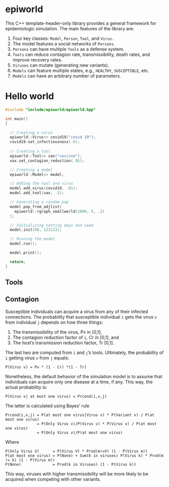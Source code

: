 # epiworld

This C++ template-header-only library provides a general framework for epidemiologic simulation. The main features of the library are:

  1. Four key classes: `Model`, `Person`, `Tool`, and `Virus`.
  2. The model features a social networks of `Persons`.
  3. `Persons` can have multiple `Tools` as a defense system.
  4. `Tools` can reduce contagion rate, transmissibility, death rates, and improve recovery rates.
  5. `Viruses` can mutate (generating new variants).
  6. `Models` can feature multiple states, e.g., `HEALTHY`, `SUSCEPTIBLE`, etc.
  7. `Models` can have an arbitrary number of parameters.

# Hello world

```cpp
#include "include/epiworld/epiworld.hpp"

int main()
{

  // Creating a virus
  epiworld::Virus<> covid19("covid 19");
  covid19.set_infectiousness(.8);
  
  // Creating a tool
  epiworld::Tool<> vax("vaccine");
  vax.set_contagion_reduction(.95);

  // Creating a model
  epiworld::Model<> model;

  // Adding the tool and virus
  model.add_virus(covid19, .01);
  model.add_tool(vax, .5);

  // Generating a random pop
  model.pop_from_adjlist(
    epiworld::rgraph_smallworld(1000, 5, .2)
  );

  // Initializing setting days and seed
  model.init(60, 123123);

  // Running the model
  model.run();

  model.print();

  return;
}

```

## Tools

## Contagion

Susceptible individuals can acquire a virus from any of their infected connections. The probability that susceptible individual `i` gets the virus `v` from individual `j` depends on how three things:

1. The transmissibility of the virus, Pv in [0,1],
2. The contagion reduction factor of `i`, Cr in [0,1], and
3. The host's transmission reduction factor, Tr [0,1].

The last two are computed from `i` and `j`'s tools. Ultimately, the probability of `i` getting virus `v` from `j` equals:

```
P(Virus v) = Pv * (1 - Cr) *(1 - Tr) 
```

Nonetheless, the default behavior of the simulation model is to assume that individuals can acquire only one disease at a time, if any. This way, the actual probability is:

```
P(Virus v| at most one virus) = Prcond(i,v,j)
```

The latter is calculated using Bayes' rule

```
Prcond(i,v,j) = P(at most one virus|Virus v) * P(Variant v) / P(at most one virus)
              = P(Only Virus v)/P(Virus v) * P(Virus v) / P(at most one virus)
              = P(Only Virus v)/P(at most one virus)
```

Where

```
P(Vnly Virus V)      = P(Virus V) * Prod(m!=V) (1 - P(Virus m))
P(at most one virus) = P(None) + Sum(k in viruses) P(Virus k) * Prod(m != k) (1 - P(Virus m))
P(None)              = Prod(k in Viruses) (1 - P(Virus k))
```

This way, viruses with higher transmissibility will be more likely to be acquired when competing with other variants.